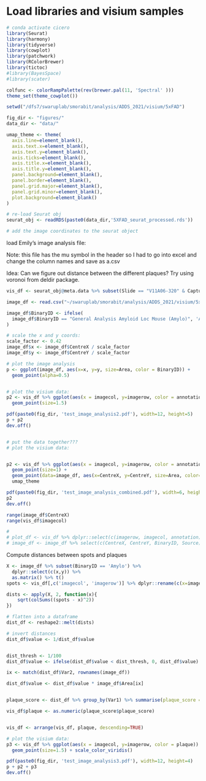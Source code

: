 # Load libraries and visium samples

```r

# conda activate cicero
library(Seurat)
library(harmony)
library(tidyverse)
library(cowplot)
library(patchwork)
library(RColorBrewer)
library(tictoc)
#library(BayesSpace)
#library(scater)

colfunc <- colorRampPalette(rev(brewer.pal(11, 'Spectral' )))
theme_set(theme_cowplot())

setwd("/dfs7/swaruplab/smorabit/analysis/ADDS_2021/visium/5xFAD")

fig_dir <- "figures/"
data_dir <- "data/"

umap_theme <- theme(
  axis.line=element_blank(),
  axis.text.x=element_blank(),
  axis.text.y=element_blank(),
  axis.ticks=element_blank(),
  axis.title.x=element_blank(),
  axis.title.y=element_blank(),
  panel.background=element_blank(),
  panel.border=element_blank(),
  panel.grid.major=element_blank(),
  panel.grid.minor=element_blank(),
  plot.background=element_blank()
)

# re-load Seurat obj
seurat_obj <- readRDS(paste0(data_dir,'5XFAD_seurat_processed.rds'))

# add the image coordinates to the seurat object

```

load Emily's image analysis file:

Note: this file has the mu symbol in the header so I had to go into excel and change the column names and save as a.csv

Idea: Can we figure out distance between the different plaques?
Try using voronoi from deldir package.

```r

vis_df <- seurat_obj@meta.data %>% subset(Slide == "V11A06-320" & CaptureArea == "A1")

image_df <- read.csv("~/swaruplab/smorabit/analysis/ADDS_2021/visium/5xFAD/data/V11A06-320_A1_crop.csv")

image_df$BinaryID <- ifelse(
  image_df$BinaryID == "General Analysis Amyloid Loc Mouse (Amylo)", 'Amylo', 'OC'
)

# scale the x and y coords:
scale_factor <- 0.42
image_df$x <- image_df$CentreX / scale_factor
image_df$y <- image_df$CentreY / scale_factor

# plot the image analysis
p <- ggplot(image_df, aes(x=x, y=y, size=Area, color = BinaryID)) +
  geom_point(alpha=0.5)


# plot the visium data:
p2 <- vis_df %>% ggplot(aes(x = imagecol, y=imagerow, color = annotation)) +
  geom_point(size=1.5)

pdf(paste0(fig_dir, 'test_image_analysis2.pdf'), width=12, height=5)
p + p2
dev.off()


# put the data together???
# plot the visium data:


p2 <- vis_df %>% ggplot(aes(x = imagecol, y=imagerow, color = annotation)) +
  geom_point(size=1) +
  geom_point(data=image_df, aes(x=CentreX, y=CentreY, size=Area, color=BinaryID)) +
  umap_theme

pdf(paste0(fig_dir, 'test_image_analysis_combined.pdf'), width=6, height=6)
p2
dev.off()

range(image_df$CentreX)
range(vis_df$imagecol)

#
# plot_df <- vis_df %>% dplyr::select(c(imagerow, imagecol, annotation)) %>% dplyr::rename(c(x=imagerow, y=imagecol))
# image_df <- image_df %>% select(c(CentreX, CentreY, BinaryID, Source))


```

Compute distances between spots and plaques

```r


X <- image_df %>% subset(BinaryID == 'Amylo') %>%
  dplyr::select(c(x,y)) %>%
  as.matrix() %>% t()
spots <- vis_df[,c('imagecol', 'imagerow')] %>% dplyr::rename(c(x=imagecol, y=imagerow)) %>% as.matrix() %>% t()

dists <- apply(X, 2, function(x){
    sqrt(colSums((spots - x)^2))
})

# flatten into a dataframe
dist_df <- reshape2::melt(dists)

# invert distances
dist_df$value <- 1/dist_df$value


dist_thresh <- 1/100
dist_df$value <- ifelse(dist_df$value < dist_thresh, 0, dist_df$value)

ix <- match(dist_df$Var2, rownames(image_df))

dist_df$value <- dist_df$value * image_df$Area[ix]


plaque_score <- dist_df %>% group_by(Var1) %>% summarise(plaque_score = sum(value))

vis_df$plaque <- as.numeric(plaque_score$plaque_score)


vis_df <- arrange(vis_df, plaque, descending=TRUE)

# plot the visium data:
p3 <- vis_df %>% ggplot(aes(x = imagecol, y=imagerow, color = plaque)) +
  geom_point(size=1.5) + scale_color_viridis()

pdf(paste0(fig_dir, 'test_image_analysis3.pdf'), width=12, height=4)
p + p2 + p3
dev.off()


```
